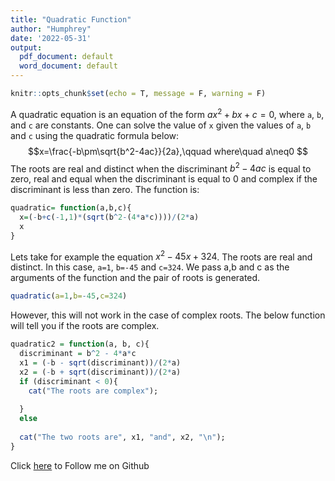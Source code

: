 ```yaml
---
title: "Quadratic Function"
author: "Humphrey"
date: '2022-05-31'
output:
  pdf_document: default
  word_document: default
---
```


```r
knitr::opts_chunk$set(echo = T, message = F, warning = F)

```

A quadratic equation is an equation of the form $ax^2+bx+c=0$, where `a`, `b`, and `c` are constants. One can solve the value of `x` given the values of `a`, `b` and `c` using the quadratic formula below:
$$x=\frac{-b\pm\sqrt{b^2-4ac}}{2a},\qquad where\quad a\neq0 $$
The roots are real and distinct when the discriminant $b^2-4ac$ is equal to zero, real and equal when the discriminant is equal to 0 and complex if the discriminant is less than zero.
The function is:

```r
quadratic= function(a,b,c){
  x=(-b+c(-1,1)*(sqrt(b^2-(4*a*c))))/(2*a)
  x
}
```

Lets take for example the equation $x^2-45x+324$. The roots are real and distinct. In this case, `a=1`, `b=-45` and `c=324`. We pass a,b and c as the arguments of the function and the pair of roots is generated.
```r
quadratic(a=1,b=-45,c=324)
```
However, this will not work in the case of complex roots. The below function will tell you if the roots are complex.
```r
quadratic2 = function(a, b, c){
  discriminant = b^2 - 4*a*c
  x1 = (-b - sqrt(discriminant))/(2*a)
  x2 = (-b + sqrt(discriminant))/(2*a)
  if (discriminant < 0){
    cat("The roots are complex");
     
  }
  else
  
  cat("The two roots are", x1, "and", x2, "\n");
}
```

Click [here](https://github.com/HumphreyKn) to Follow me on Github
